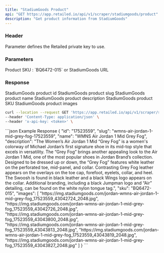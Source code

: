 ```yaml
---
title: "StadiumGoods Product"
api: "GET https://app.retailed.io/api/v1/scraper/stadiumgoods/product"
description: "Get product information from StadiumGoods"
---
```


### Header

<ParamField header="x-api-key" type="string" required={true}>
    Parameter defines the Retailed private key to use.
</ParamField>

### Parameters

<ParamField query="query" type="string" optional={false} placeholder="BQ6472-015">
    Product SKU : `BQ6472-015` or StadiumGoods URL
</ParamField>

### Response

<ResponseField name="object" type="Product Object">
    <Expandable title="properties" defaultOpen={true}>
        <ResponseField name="id" type="string">
            StadiumGoods product id
        </ResponseField>
        <ResponseField name="slug" type="string">
            StadiumGoods product slug
        </ResponseField>
        <ResponseField name="name" type="string">
            StadiumGoods product name
        </ResponseField>
        <ResponseField name="description" type="string">
            StadiumGoods product description
        </ResponseField>
        <ResponseField name="sku" type="string">
            StadiumGoods product SKU
        </ResponseField>
        <ResponseField name="image" type="list">
            StadiumGoods product images
        </ResponseField>
    </Expandable>
</ResponseField>

<RequestExample>

```bash Example Request
curl --location --request GET 'https://app.retailed.io/api/v1/scraper/stadiumgoods/product?query=BQ6472-015' \
--header 'Content-Type: application/json' \
--header 'x-api-key: <token>' \
```

</RequestExample>

<ResponseExample>
```json Example Response
{
    "id": "17523559",
    "slug": "wmns-air-jordan-1-mid-grey-fog-17523559",
    "name": "WMNS Air Jordan 1 Mid Grey Fog",
    "description": "The Women’s Air Jordan 1 Mid “Grey Fog” is a women's colorway of Michael Jordan’s first signature shoe in its mid-top style that excels in versatility. The “Grey Fog” brings another appealing look to the Air Jordan 1 Mid, one of the most popular shoes in Jordan Brand’s collection. Designed to be dressed up or down, the “Grey Fog” features white leather on the perforated toe, mid-panel, and collar. Contrasting Grey Fog leather appears on the overlays on the toe cap, forefoot, eyelets, collar, and heel. The Swoosh is found in black leather and a black Wings logo appears on the collar. Additional branding, including a black Jumpman logo and “Air” detailing, can be found on the white nylon tongue tag.",
    "sku": "BQ6472-015",
    "images": [
        "https://img.stadiumgoods.com/jordan-wmns-air-jordan-1-mid-grey-fog_17523559_43042724_2048.jpg",
        "https://img.stadiumgoods.com/jordan-wmns-air-jordan-1-mid-grey-fog_17523559_43042726_2048.jpg",
        "https://img.stadiumgoods.com/jordan-wmns-air-jordan-1-mid-grey-fog_17523559_43043800_2048.jpg",
        "https://img.stadiumgoods.com/jordan-wmns-air-jordan-1-mid-grey-fog_17523559_43043813_2048.jpg",
        "https://img.stadiumgoods.com/jordan-wmns-air-jordan-1-mid-grey-fog_17523559_43043819_2048.jpg",
        "https://img.stadiumgoods.com/jordan-wmns-air-jordan-1-mid-grey-fog_17523559_43043827_2048.jpg"
    ]
}
```
</ResponseExample>
